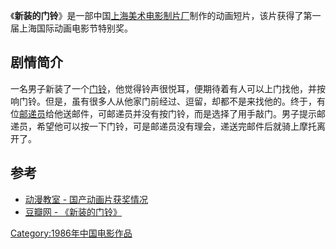 {{Infobox Film
|片名          = 新装的门铃
|其他名称      = 
|图像          = 
|图像说明      = 
|导演          = [[徐景达|徐景达]]（阿达）<br/>[[马克宣|马克宣]]
|监制          = 
|制片          = [[高慧芳|高慧芳]]
|编剧          = [[周锐|周锐]]
|剧本          = 
|故事          = 
|原著          = 
|旁白          = 
|统筹          = 
|主演          = 
|分级          = 
|副标题        = 
|主题曲        = 
|片头曲        = 
|片尾曲        = 
|配乐          = 
|摄影          = [[王世荣|王世荣]]
|剪辑          = [[李开基|李开基]]
|制片商        = [[上海美术电影制片厂|上海美术电影制片厂]]
|发行商        = 
|上映日期      = 1986年
|发行日期      = 
|片长          = 5分钟
|产地          = {{CHNML}}
|语言          = 
|官方网站      = 
|预算          = 
|票房          = 
|前集          = 
|续集          = 
|中国大陆片名  = 
|香港片名      = 
|澳门片名      = 
|台湾片名      = 
|新马片名      = 
|sarft_id    = <!-- 公映许可号码 -->
|amg_id      = <!-- AMG（All Media Guide）ID -->
|imdb_id     = <!-- IMDB（互联网电影数据库）ID -->
}}
《'''新装的门铃'''》是一部中国[[上海美术电影制片厂|上海美术电影制片厂]]制作的动画短片，该片获得了第一届上海国际动画电影节特别奖。

==剧情简介== 
一名男子新装了一个[[门铃|门铃]]，他觉得铃声很悦耳，便期待着有人可以上门找他，并按响门铃。但是，虽有很多人从他家门前经过、逗留，却都不是来找他的。终于，有位[[邮递员|邮递员]]给他送邮件，可邮递员并没有按门铃，而是选择了用手敲门。男子提示邮递员，希望他可以按一下门铃，可是邮递员没有理会，递送完邮件后就骑上摩托离开了。

==参考==
* [https://web.archive.org/web/20041025201304/http://www.hnst.org/dongmanshijie/ziliao/dongmanjiaoshi/dmjs07.htm 动漫教室 - 国产动画片获奖情况]
* [http://movie.douban.com/subject/1529187/ 豆瓣网 - 《新装的门铃》] {{Wayback|url=http://movie.douban.com/subject/1529187/ |date=20130622131024 }}

{{上海美术电影制片厂1980年代作品}}

[[Category:1986年中国电影作品|Category:1986年中国电影作品]]